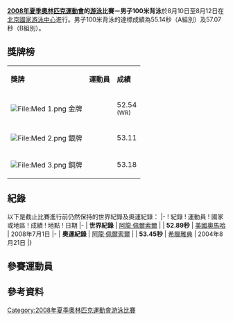 {{noteTA|G1=Aquatics}}
{{2008年夏季奧林匹克運動會游泳比賽}}

'''[[2008年夏季奧林匹克運動會|2008年夏季奧林匹克運動會]]的[[2008年夏季奧林匹克運動會游泳比賽|游泳]]比賽－男子100米背泳'''於8月10日至8月12日在[[北京國家游泳中心|北京國家游泳中心]]進行。男子100米背泳的達標成績為55.14秒（A組別）及57.07秒（B組別）。

== 獎牌榜 ==
{| class="wikitable"
|- bgcolor="#efefef"
| '''獎牌'''
| '''運動員'''
| '''成績'''
|-
| bgcolor="gold" | [[File:Med_1.png|File:Med 1.png]] 金牌
| {{flagIOCathlete|[[阿龍·佩爾索爾|阿伦·-{zh-hans:佩尔索尔;zh-hk:比亞素;zh-tw:佩爾索;}-]]|USA|2008年夏季}}||52.54 <br /><small>(WR)</small>
|-
| bgcolor="silver" | [[File:Med_2.png|File:Med 2.png]] 銀牌
| {{flagIOCathlete|[[马特·格雷弗斯|马特·-{zh-hans:格雷弗斯;zh-hk:高雲斯;zh-tw:格雷弗斯;}-]]|USA|2008年夏季}}||53.11
|-
| bgcolor="cc9966" | [[File:Med_3.png|File:Med 3.png]] 銅牌
| {{flagIOCathlete|[[海登·斯托克尔|海登·-{zh-hans:斯托克尔;zh-hk:史圖積卡;zh-tw:史德克爾;}-]]|AUS|2008年夏季}}<br />{{flagIOCathlete|[[阿尔卡季·维亚恰宁|-{zh-hans:阿尔卡季·维亚恰宁;zh-hk:阿爾卡季·域阿漢拿;zh-tw:亞加尼·維亞查寧;}-]]|RUS|2008年夏季}}||53.18
|}

== 紀錄 ==
以下是截止比賽進行前仍然保持的世界紀錄及奧運紀錄：
{{start box}}
|-
! 紀錄 
! 運動員
! 國家或地區
! 成績
! 地點
! 日期
|-
| '''世界紀錄'''
| [[阿龍·佩爾索爾|阿龍·佩爾索爾]]
| {{USA}}
| '''52.89秒'''
| [[美國|美國]][[奧馬哈_(內布拉斯加州)|奧馬哈]]
| 2008年7月1日
|-
| '''奧運紀錄'''
| [[阿龍·佩爾索爾|阿龍·佩爾索爾]]
| {{USA}}
| '''53.45秒'''
| [[希臘|希臘]][[雅典|雅典]]
| 2004年8月21日
|}

== 參賽運動員 ==

== 參考資料 ==
<div class="references-small">
<references />
</div>

[[Category:2008年夏季奧林匹克運動會游泳比賽|Category:2008年夏季奧林匹克運動會游泳比賽]]